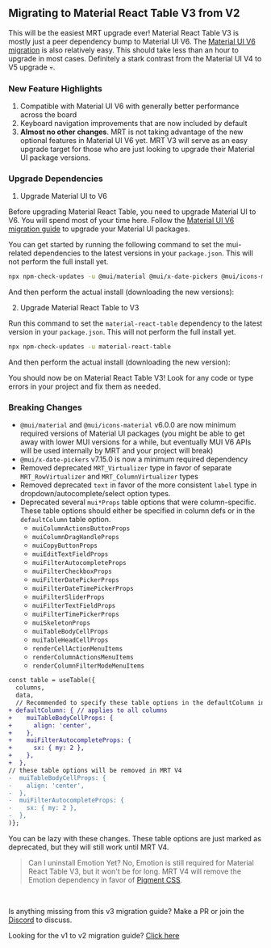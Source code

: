 
<Head>
  <title>
    {'Migrating to Material React Table V3 - Material React Table V3 Docs'}
  </title>
  <meta
    name="description"
    content="Migrating to Material React Table V3 from V2"
  />
</Head>

## Migrating to Material React Table V3 from V2

This will be the easiest MRT upgrade ever! Material React Table V3 is mostly just a peer dependency bump to Material UI V6. The [Material UI V6 migration](https://mui.com/material-ui/migration/upgrade-to-v6/) is also relatively easy. This should take less than an hour to upgrade in most cases. Definitely a stark contrast from the Material UI V4 to V5 upgrade 💀.

### New Feature Highlights

1. Compatible with Material UI V6 with generally better performance across the board
2. Keyboard navigation improvements that are now included by default
3. **Almost no other changes**. MRT is not taking advantage of the new optional features in Material UI V6 yet. MRT V3 will serve as an easy upgrade target for those who are just looking to upgrade their Material UI package versions.

### Upgrade Dependencies

1. Upgrade Material UI to V6

Before upgrading Material React Table, you need to upgrade Material UI to V6. You will spend most of your time here. Follow the [Material UI V6 migration guide](https://mui.com/material-ui/migration/upgrade-to-v6/) to upgrade your Material UI packages.

You can get started by running the following command to set the mui-related dependencies to the latest versions in your `package.json`. This will not perform the full install yet.

```bash
npx npm-check-updates -u @mui/material @mui/x-date-pickers @mui/icons-material @emotion/react @emotion/styled
```

And then perform the actual install (downloading the new versions):

<InstallCommand packagesString="@mui/material @mui/x-date-pickers @mui/icons-material @emotion/react @emotion/styled" />

2. Upgrade Material React Table to V3

Run this command to set the `material-react-table` dependency to the latest version in your `package.json`. This will not perform the full install yet.

```bash
npx npm-check-updates -u material-react-table
```

And then perform the actual install (downloading the new version):

<InstallCommand packagesString="" />

You should now be on Material React Table V3! Look for any code or type errors in your project and fix them as needed.

### Breaking Changes

- `@mui/material` and `@mui/icons-material` v6.0.0 are now minimum required versions of Material UI packages (you might be able to get away with lower MUI versions for a while, but eventually MUI V6 APIs will be used internally by MRT and your project will break)
- `@mui/x-date-pickers` v7.15.0 is now a minimum required dependency
- Removed deprecated `MRT_Virtualizer` type in favor of separate `MRT_RowVirtualizer` and `MRT_ColumnVirtualizer` types
- Removed deprecated `text` in favor of the more consistent `label` type in dropdown/autocomplete/select option types.
- Deprecated several `mui*Props` table options that were column-specific. These table options should either be specified in column defs or in the `defaultColumn` table option.
  - `muiColumnActionsButtonProps`
  - `muiColumnDragHandleProps`
  - `muiCopyButtonProps`
  - `muiEditTextFieldProps`
  - `muiFilterAutocompleteProps`
  - `muiFilterCheckboxProps`
  - `muiFilterDatePickerProps`
  - `muiFilterDateTimePickerProps`
  - `muiFilterSliderProps`
  - `muiFilterTextFieldProps`
  - `muiFilterTimePickerProps`
  - `muiSkeletonProps`
  - `muiTableBodyCellProps`
  - `muiTableHeadCellProps`
  - `renderCellActionMenuItems`
  - `renderColumnActionsMenuItems`
  - `renderColumnFilterModeMenuItems`

```diff
const table = useTable({
  columns,
  data,
  // Recommended to specify these table options in the defaultColumn instead
+ defaultColumn: { // applies to all columns
+    muiTableBodyCellProps: {
+      align: 'center',
+    },
+    muiFilterAutocompleteProps: {
+      sx: { my: 2 },
+    },
+  },
// these table options will be removed in MRT V4
-  muiTableBodyCellProps: {
-    align: 'center',
-  },
-  muiFilterAutocompleteProps: {
-    sx: { my: 2 },
-  },
)};
```

You can be lazy with these changes. These table options are just marked as deprecated, but they will still work until MRT V4.

> Can I uninstall Emotion Yet? No, Emotion is still required for Material React Table V3, but it won't be for long. MRT V4 will remove the Emotion dependency in favor of [Pigment CSS](https://mui.com/blog/introducing-pigment-css/).

<br />

Is anything missing from this v3 migration guide? Make a PR or join the [Discord](https://discord.gg/5wqyRx6fnm) to discuss.

Looking for the v1 to v2 migration guide? [Click here](https://v2.material-react-table.com/docs/getting-started/migrating-to-v2)
